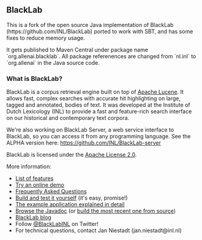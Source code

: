== BlackLab ==

This is a fork of the open source Java implementation of BlackLab (https://github.com/INL/BlackLab) ported to work with SBT, and has some fixes to reduce memory usage.

It gets published to Maven Central under package name `org.allenai.blacklab`. All package referenences are changed from `nl.inl` to `org.allenai` in the Java source code.

=== What is BlackLab? ===

BlackLab is a corpus retrieval engine built on top of [http://lucene.apache.org/ Apache Lucene]. It allows fast, complex searches with accurate hit highlighting on large, tagged and annotated, bodies of text. It was developed at the Institute of Dutch Lexicology (INL) to provide a fast and feature-rich search
interface on our historical and contemporary text corpora.

We're also working on BlackLab Server, a web service interface to BlackLab, so you can access it from any programming language. See the ALPHA version here: https://github.com/INL/BlackLab-server

BlackLab is licensed under the [http://www.apache.org/licenses/LICENSE-2.0 Apache License 2.0].

More information:

* [https://github.com/INL/BlackLab/wiki/Features List of features]
* [https://github.com/INL/BlackLab/wiki/Try-BlackLab-online Try an online demo]
* [https://github.com/INL/BlackLab/wiki/Frequently-Asked-Questions Frequently Asked Questions]
* [https://github.com/INL/BlackLab/wiki/Building-and-testing-BlackLab Build and test it yourself] (it's easy, promise!)
* [https://github.com/INL/BlackLab/wiki/Example-application The example application explained in detail]
* [http://inl.github.io/BlackLab/javadoc/index.html Browse the Javadoc] (or [https://github.com/INL/BlackLab/wiki/Building-and-testing-BlackLab build the most recent one from source])
* [https://github.com/INL/BlackLab/wiki/BlackLab-blog BlackLab blog]
* Follow [https://twitter.com/BlackLabINL @BlackLabINL] on Twitter!
* For technical questions, contact Jan Niestadt (jan.niestadt@inl.nl)
